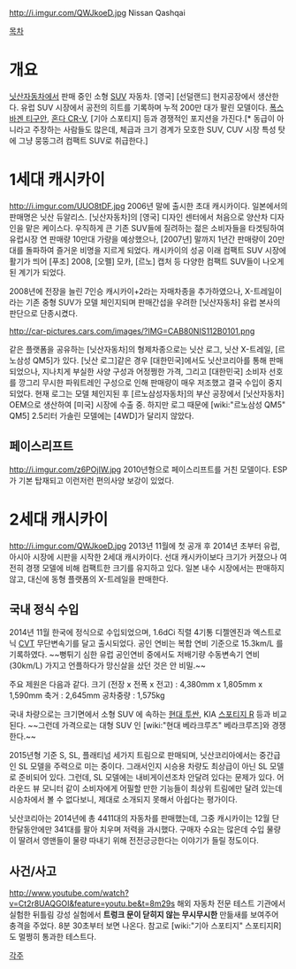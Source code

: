 http://i.imgur.com/QWJkoeD.jpg
Nissan Qashqai

[[목차]]
= 개요 =
[[닛산자동차]]에서 판매 중인 소형 [[SUV]] 자동차. [영국] [선덜랜드] 현지공장에서 생산한다.
유럽 SUV 시장에서 공전의 히트를 기록하며 누적 200만 대가 팔린 모델이다. [[폭스바겐 티구안]], [[혼다 CR-V]], [기아 스포티지] 등과 경쟁적인 포지션을 가진다.[* 동급이 아니라고 주장하는 사람들도 많은데, 체급과 크기 경계가 모호한 SUV, CUV 시장 특성 탓에 그냥 뭉뚱그려 컴팩트 SUV로 취급한다.]
= 1세대 캐시카이 =
http://i.imgur.com/UUO8tDF.jpg
2006년 말에 출시한 초대 캐시카이다. 일본에서의 판매명은 닛산 듀알리스. [닛산자동차]의 [영국] 디자인 센터에서 처음으로 양산차 디자인을 맡은 케이스다. 우직하게 큰 기존 SUV들에 질려하는 젊은 소비자들을 타겟팅하여 유럽시장 연 판매량 10만대 가량을 예상했으나, [2007년] 말까지 1년간 판매량이 20만대를 돌파하여 즐거운 비명을 지르게 되었다. 캐시카이의 성공 이래 컴팩트 SUV 시장에 활기가 띄어 [푸조] 2008, [오펠] 모카, [르노] 캡처 등 다양한 컴팩트 SUV들이 나오게 된 계기가 되었다.

2008년에 전장을 늘린 7인승 캐시카이+2라는 자매차종을 추가하였으나, X-트레일이라는 기존 중형 SUV가 모델 체인지되며 판매간섭을 우려한 [닛산자동차] 유럽 본사의 판단으로 단종시켰다.

http://car-pictures.cars.com/images/?IMG=CAB80NIS112B0101.png

같은 플랫폼을 공유하는 [닛산자동차]의 형제차종으로는 닛산 로그, 닛산 X-트레일, [르노삼성 QM5]가 있다. [닛산 로그]같은 경우 [대한민국]에서도 닛산코리아를 통해 판매되었으나, 지나치게 부실한 사양 구성과 어정쩡한 가격, 그리고 [대한민국] 소비자 선호를 깡그리 무시한 파워트레인 구성으로 인해 판매량이 매우 저조했고 결국 수입이 중지되었다. 현재 로그는 모델 체인지된 후 [르노삼성자동차]의 부산 공장에서 [닛산자동차] OEM으로 생산하여 [미국] 시장에 수출 중. 하지만 로그 때문에 [wiki:"르노삼성 QM5" QM5] 2.5리터 가솔린 모델에는 [4WD]가 달리지 않았다.

== 페이스리프트 ==
http://i.imgur.com/z6POjIW.jpg
2010년형으로 페이스리프트를 거친 모델이다. ESP가 기본 탑재되고 이런저런 편의사양 보강이 있었다.

= 2세대 캐시카이 =
http://i.imgur.com/QWJkoeD.jpg
2013년 11월에 첫 공개 후 2014년 초부터 유럽, 아시아 시장에 시판을 시작한 2세대 캐시카이다. 선대 캐시카이보다 크기가 커졌으나 여전히 경쟁 모델에 비해 컴팩트한 크기를 유지하고 있다. 일본 내수 시장에서는 판매하지 않고, 대신에 동형 플랫폼의 X-트레일을 판매한다.

== 국내 정식 수입 ==
2014년 11월 한국에 정식으로 수입되었으며, 1.6dCi 직렬 4기통 디젤엔진과 엑스트로닉 [[CVT]] 무단변속기를 달고 출시되었다. 공인 연비는 복합 연비 기준으로 15.3km/L 를 기록하였다. ~~뻥튀기 심한 유럽 공인연비 중에서도 저배기량 수동변속기 연비(30km/L) 가지고 언플하다가 망신살을 샀던 것은 안 비밀.~~

주요 제원은 다음과 같다.
크기 (전장 x 전폭 x 전고) : 4,380mm x 1,805mm x 1,590mm
축거 : 2,645mm
공차중량 : 1,575kg

국내 차량으로는 크기면에서 소형 SUV 에 속하는 [[현대 투싼]], KIA [[스포티지|스포티지 R]] 등과 비교된다. ~~그런데 가격으로는 대형 SUV 인 [wiki:"현대 베라크루즈" 베라크루즈]와 경쟁한다.~~

2015년형 기준 S, SL, 플래티넘 세가지 트림으로 판매되며, 닛산코리아에서는 중간급인 SL 모델을 주력으로 미는 중이다. 그래서인지 시승용 차량도 최상급이 아닌 SL 모델로 준비되어 있다. 그런데, SL 모델에는 내비게이션조차 안달려 있다는 문제가 있다. 어라운드 뷰 모니터 같이 소비자에게 어필할 만한 기능들이 최상위 트림에만 달려 있는데 시승차에서 볼 수 없다보니, 제대로 소개되지 못해서 아쉽다는 평가이다.

닛산코리아는 2014년에 총 4411대의 자동차를 판매했는데, 그중 캐시카이는 12월 단 한달동안에만 341대를 팔아 치우며 저력을 과시했다. 구매자 수요는 많은데 수입 물량이 딸려서 영맨들이 물량 따내기 위해 전전긍긍한다는 이야기가 들릴 정도이다.

== 사건/사고 ==
{{{#!html
<iframe width="853" height="480" src="//www.youtube.com/embed/Ct2r8UAQGOI" frameborder="0" allowfullscreen></iframe>
}}}
http://www.youtube.com/watch?v=Ct2r8UAQGOI&feature=youtu.be&t=8m29s
해외 자동차 전문 테스트 기관에서 실험한 뒤틀림 강성 실험에서 '''트렁크 문이 닫히지 않는 무시무시한''' 만듦새를 보여주어 충격을 주었다. 8분 30초부터 보면 나온다. 참고로 [wiki:"기아 스포티지" 스포티지R]도 멀쩡히 통과한 테스트다. 

[[각주]]
